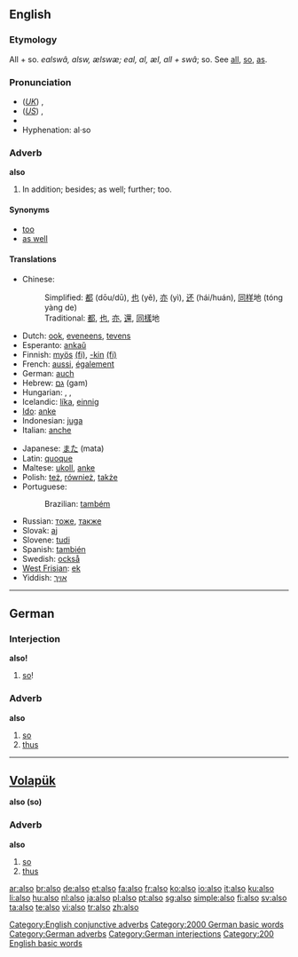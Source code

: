 ==English==

{{rank|just|while|again|145|also|away|against|though}}

===Etymology===
All + so. {{OE.}} ''ealswâ, alsw, ælswæ; eal, al, æl, all + swâ''; so. See [[all]], [[so]], [[as]].

===Pronunciation===
* (''[[Received Pronunciation|UK]]'') {{IPA|/ˈɔːlsəʊ/}}, {{SAMPA|/"O:ls@U/}}
* (''[[General American|US]]'') {{IPA|/ˈɔːlsoʊ/}}, {{SAMPA|/"O:lsoU/}}
* {{audio|en-us-also.ogg|Audio (US)}}
* Hyphenation: al&middot;so

===Adverb===
'''also'''

# In addition; besides; as well; further; too.

====Synonyms====
* [[too]]
* [[as well]]

====Translations====
{{trans-top|in addition; besides; as well; further; too}}
* Chinese:
*: Simplified: [[都]] (dōu/dū), [[也]] (yě), [[亦]] (yì), [[还]] (hái/huán), [[同样]]地 (tóng yàng de)
*: Traditional: [[都]], [[也]], [[亦]], [[還]], [[同樣]]地
* Dutch: [[ook]], [[eveneens]], [[tevens]]
* Esperanto: [[ankaŭ]]
* Finnish: [[myös]] [[:fi:myös|(fi)]], [[-kin#Finnish|-kin]] [[:fi:-kin|(fi)]]
* French: [[aussi]], [[également]]
* German: [[auch]]
* Hebrew: [[גם]] (gam)
* Hungarian: {{t|hu|szintén}}, {{t|hu|is}}, {{t|hu|ugyancsak}}
* Icelandic: [[líka]], [[einnig]]
* [[Ido]]: [[anke]]
* Indonesian: [[juga]]
* Italian: [[anche]]
{{trans-mid}}
* Japanese: [[また]] (mata)
* Latin: [[quoque]]
* Maltese: [[ukoll]], [[anke]]
* Polish: [[też]], [[również]], [[także]]
* Portuguese:
*: Brazilian: [[também]]
* Russian: [[тоже]], [[также]]
* Slovak: [[aj]]
* Slovene: [[tudi]]
* Spanish: [[también]]
* Swedish: [[också]]
* [[West Frisian]]: [[ek]]
* Yiddish: [[אויך]]
{{trans-bottom}}

[[Category:English conjunctive adverbs]]

----

==German==

===Interjection===
'''also!'''

# [[so]]!

===Adverb===
'''also'''

# [[so]]
# [[thus]]

[[Category:2000 German basic words]]
[[Category:German adverbs]]
[[Category:German interjections]]

----

==[[Volapük]]==
'''also (so) '''

===Adverb===
'''also'''

# [[so]]
# [[thus]]

[[Category:200 English basic words]]

[[ar:also]]
[[br:also]]
[[de:also]]
[[et:also]]
[[fa:also]]
[[fr:also]]
[[ko:also]]
[[io:also]]
[[it:also]]
[[ku:also]]
[[li:also]]
[[hu:also]]
[[nl:also]]
[[ja:also]]
[[pl:also]]
[[pt:also]]
[[sg:also]]
[[simple:also]]
[[fi:also]]
[[sv:also]]
[[ta:also]]
[[te:also]]
[[vi:also]]
[[tr:also]]
[[zh:also]]